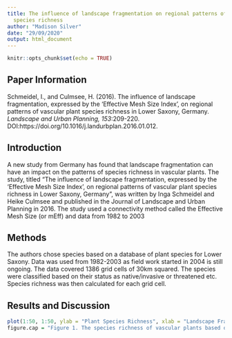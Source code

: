 ```yaml
---
title: The influence of landscape fragmentation on regional patterns of vascular plant
  species richness
author: "Madison Silver"
date: "29/09/2020"
output: html_document
---
```


```r
knitr::opts_chunk$set(echo = TRUE)
```

## Paper Information

Schmeidel, I., and Culmsee, H. (2016). The influence of landscape fragmentation, expressed by the ‘Effective
Mesh Size Index’, on regional patterns of vascular plant species
richness in Lower Saxony, Germany. *Landscape and Urban Planning, 153*:209-220. DOI:https://doi.org/10.1016/j.landurbplan.2016.01.012. 

## Introduction

A new study from Germany has found that landscape fragmentation can have an impact on the patterns of species richness in vascular plants. The study, titled "The influence of landscape fragmentation, expressed by the ‘Effective
Mesh Size Index’, on regional patterns of vascular plant species
richness in Lower Saxony, Germany", was written by Inga Schmeidel and Heike Culmsee and published in the Journal of Landscape and Urban Planning in 2016. The study used a connectivity method called the Effective Mesh Size (or mEff) and data from 1982 to 2003

## Methods

The authors chose species based on a database of plant species for Lower Saxony. Data was used from 1982-2003 as field work started in 2004 is still ongoing. The data covered 1386 grid cells of 30km squared. The species were classified based on their status as native/invasive or threatened etc. Species richness was then calculated for each grid cell. 

## Results and Discussion



```r
plot(1:50, 1:50, ylab = "Plant Species Richness", xlab = "Landscape Fragmentation")
figure.cap = "Figure 1. The species richness of vascular plants based on the fragmentation of the landscape."
```

